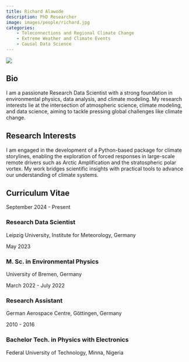 ```yaml
---
title: Richard Alawode 
description: PhD Researcher
image: images/people/richard.jpg
categories:
    - Teleconnections and Regional Climate Change
    - Extreme Weather and Climate Events
    - Causal Data Science
---
```



<div class="profile-container">
<div class="profile-image-container">
<img src="/images/people/richard.jpg" class="profile-image">
<div class="social-icons">
  <a href="mailto:Richard.alawode@uni-leipzig.de" target="_blank">
    <i class="fa-solid fa-envelope"></i>
  </a>
  <a href="https://orcid.org/0009-0009-3862-6889" target="_blank">
    <i class="fa-brands fa-orcid"></i>
  </a>
  <a href="www.linkedin.com/in/richard-alawode-07b80a69" target="_blank">
    <i class="fa-brands fa-linkedin"></i>
  </a>
</div>
</div>

<div class="bio-content">

## Bio  

I am a passionate Research Data Scientist with a strong foundation in environmental physics, data analysis, and climate modeling. My research interests lie at the intersection of atmospheric science, climate modeling, and data science, aiming to tackle pressing global challenges like climate change.

</div>
</div>

## Research Interests

I am engaged in the development of a Python-based package for climate storylines, enabling the exploration of forced responses in large-scale remote drivers such as Arctic Amplification and the stratospheric polar vortex. My work bridges scientific insights with practical tools to advance our understanding of climate systems.

## Curriculum Vitae <span class="cv-toggle" data-bs-toggle="collapse" data-bs-target="#cv-timeline" aria-expanded="false"></span>

<div id="cv-timeline" class="collapse">
<div class="timeline">
<div class="timeline-item">
<div class="timeline-date">September 2024 - Present</div>
<div class="timeline-content">
<h3>Research Data Scientist</h3>
<p>Leipzig University, Institute for Meteorology, Germany</p>
</div>
</div>

<div class="timeline-item">
<div class="timeline-date">May 2023</div>
<div class="timeline-content">
<h3>M. Sc. in Environmental Physics</h3>
<p>University of Bremen, Germany</p>
</div>
</div>

<div class="timeline-item">
<div class="timeline-date">March 2022 - July 2022</div>
<div class="timeline-content">
<h3>Research Assistant</h3>
<p>German Aerospace Centre, Göttingen, Germany</p>
</div>
</div>

<div class="timeline-item">
<div class="timeline-date">2010 - 2016</div>
<div class="timeline-content">
<h3>Bachelor Tech. in Physics with Electronics</h3>
<p>Federal University of Technology, Minna, Nigeria</p>
</div>
</div>

</div>
</div>



